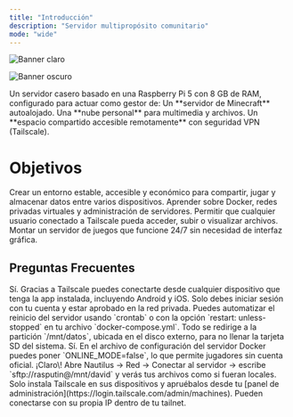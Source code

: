 ```yaml
---
title: "Introducción"
description: "Servidor multipropósito comunitario"
mode: "wide"
---
```


<div className="flex justify-center">
<img
  className="block dark:hidden"
  src="/images/banner-light.png"
  alt="Banner claro"
/>

<img
  className="hidden dark:block"
  src="/images/banner-dark.png"
  alt="Banner oscuro"
/>

</div>

<Expandable title="¿Qué es?" defaultOpen="true">
  Un servidor casero basado en una Raspberry Pi 5 con 8 GB de RAM, configurado para actuar como gestor de:

  <CardGroup cols="3">
    <Card title="Juegos" icon="cube">
      Un **servidor de Minecraft** autoalojado.
    </Card>
    <Card title="Almacenamiento" icon="cloud-binary">
      Una **nube personal** para multimedia y archivos.
    </Card>
    <Card title="Seguridad" icon="shield">
      Un **espacio compartido accesible remotamente** con seguridad VPN (Tailscale).
    </Card>
  </CardGroup>
</Expandable>

# Objetivos

<Info>
  Crear un entorno estable, accesible y económico para compartir, jugar y almacenar datos entre varios dispositivos.
</Info>

<Tabs>
  <Tab title="Aprendizaje">
    Aprender sobre Docker, redes privadas virtuales y administración de servidores.
  </Tab>
  <Tab title="Accesibilidad">
    Permitir que cualquier usuario conectado a Tailscale pueda acceder, subir o visualizar archivos.
  </Tab>
  <Tab title="Entretenimiento">
    Montar un servidor de juegos que funcione 24/7 sin necesidad de interfaz gráfica.
  </Tab>
</Tabs>

## Preguntas Frecuentes

<Expandable title="¿Puedo acceder al servidor desde mi celular?">
  Sí. Gracias a Tailscale puedes conectarte desde cualquier dispositivo que tenga la app instalada, incluyendo Android y iOS. Solo debes iniciar sesión con tu cuenta y estar aprobado en la red privada.
</Expandable>

<Expandable title="¿Qué pasa si se va la luz?">
  Puedes automatizar el reinicio del servidor usando `crontab` o con la opción `restart: unless-stopped` en tu archivo `docker-compose.yml`.
</Expandable>

<Expandable title="¿Dónde se guardan los archivos?">
  Todo se redirige a la partición `/mnt/datos`, ubicada en el disco externo, para no llenar la tarjeta SD del sistema.
</Expandable>

<Expandable title="¿Puedo entrar a Minecraft sin cuenta premium?">
  Sí. En el archivo de configuración del servidor Docker puedes poner `ONLINE_MODE=false`, lo que permite jugadores sin cuenta oficial.
</Expandable>

<Expandable title="¿Se puede acceder a los archivos desde Nautilus?">
  ¡Claro\! Abre Nautilus → Red → Conectar al servidor → escribe `sftp://rasputin@<tu-ip-tailscale>/mnt/david` y verás tus archivos como si fueran locales.
</Expandable>

<Expandable title="¿Cómo agrego más usuarios a mi red?">
  Solo instala Tailscale en sus dispositivos y apruébalos desde tu [panel de administración](https://login.tailscale.com/admin/machines). Pueden conectarse con su propia IP dentro de tu tailnet.
</Expandable>